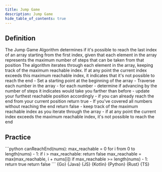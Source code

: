 ```yaml
---
title: Jump Game
description: Jump Game
hide_table_of_contents: true
---
```





## Definition

<Tabs>
  <TabItem value="definition" label="Definition">
    The Jump Game Algorithm determines if it's possible to reach the last index of an array starting from the first index, given that each element in the array represents the maximum number of steps that can be taken from that position
  </TabItem>
  <TabItem value="how" label="Explanation">
    The algorithm iterates through each element in the array, keeping track of the maximum reachable index. If at any point the current index exceeds this maximum reachable index, it indicates that it's not possible to reach the end
  </TabItem>
  <TabItem value="guidance" label="Guidance">
    - Set a starting point at the beginning of the array
    - Traverse each number in the array
      - for each number
      - determine if advancing by the number of steps it indicates would take you farther than before
      - update your furthest reachable position accordingly
      - if you can already reach the end from your current position return true
    - If you've covered all numbers without reaching the end return false
  </TabItem>
  <TabItem value="tips" label="Tips">
    - keep track of the maximum reachable index as you iterate through the array
    - if at any point the current index exceeds the maximum reachable index, it's not possible to reach the end
  </TabItem>
</Tabs>

## Practice

<Tabs>
  <TabItem value="practice" label="Practice">
    ```python
    canReachEnd(nums):
      max_reachable = 0
      for i from 0 to length(nums) - 1:
        if i > max_reachable:
          return false
        max_reachable = max(max_reachable, i + nums[i])
        if max_reachable >= length(nums) - 1:
          return true
      return false
    ```
  </TabItem>
  <TabItem value="solution" label="Solution">
    <Tabs queryString="code">
      <TabItem
        value="go"
        label=""
        attributes={{ title: "Go Lang", className: "code_lang go m" }}
      >
        <CodeBlock language="go">{Go}</CodeBlock>
      </TabItem>
      <TabItem
        value="java"
        label=""
        attributes={{ title: "Java", className: "code_lang java m" }}
      >
        <CodeBlock language="java">{Java}</CodeBlock>
      </TabItem>
      <TabItem
        value="js"
        label=""
        attributes={{ title: "JavaScript", className: "code_lang js m" }}
      >
        <CodeBlock language="js">{JS}</CodeBlock>
      </TabItem>
      <TabItem
        value="kotlin"
        label=""
        attributes={{ title: "Kotlin", className: "code_lang kotlin m" }}
      >
        <CodeBlock language="kotlin">{Kotlin}</CodeBlock>
      </TabItem>
      <TabItem
        value="python"
        label=""
        attributes={{ title: "Python", className: "code_lang python m" }}
      >
        <CodeBlock language="python">{Python}</CodeBlock>
      </TabItem>
      <TabItem
        value="rust"
        label=""
        attributes={{ title: "Rust", className: "code_lang rust m" }}
      >
        <CodeBlock language="rust">{Rust}</CodeBlock>
      </TabItem>
      <TabItem
        value="ts"
        label=""
        attributes={{ title: "TypeScript", className: "code_lang ts m" }}
      >
        <CodeBlock language="ts">{TS}</CodeBlock>
      </TabItem>
    </Tabs>
  </TabItem>
</Tabs>
